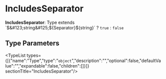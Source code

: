 
# IncludesSeparator

 **IncludesSeparator**: Type extends \`$&#123;string&#125;$&#123;Separator&#125;$&#123;string&#125;\` ? `true` : `false`

## Type Parameters

<TypeList types={[{"name":"Type","type":"`object`","description":"","optional":false,"defaultValue":"","expandable":false,"children":[]}]}  sectionTitle="IncludesSeparator"/>
